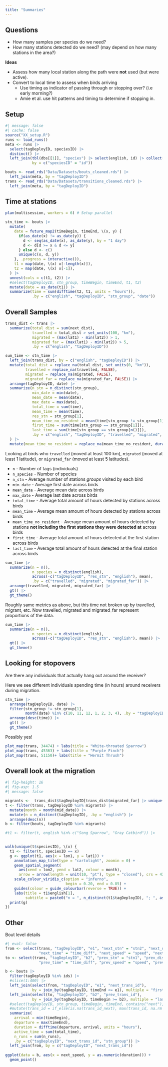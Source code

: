 ```yaml
---
title: "Summaries"
---
```


## Questions

- How many samples per species do we need?
- How many stations detected do we need? (may depend on how many stations in the area?)

**Ideas**

- Assess how many local station along the path were **not** used (but were active). 
- Convert to local time to assess when birds arriving
  - Use timing as indicator of passing through or stopping over? (i.e early morning?)
  - Amie et al. use hit patterns and timing to determine if stopping in. 
  

## Setup
```r
#| message: false
#| cache: false
source("XX_setup.R")
runs <- load_runs()
meta <- runs |>
  select(tagDeployID, speciesID) |>
  distinct() |>
  left_join(tbl(dbs[[1]], "species") |> select(english, id) |> collect(), 
            by = c("speciesID" = "id"))

bouts <- read_rds("Data/Datasets/bouts_cleaned.rds") |>
  left_join(meta, by = "tagDeployID")
trans <- read_rds("Data/Datasets/transitions_cleaned.rds") |>
  left_join(meta, by = "tagDeployID")

```

## Time at stations

```r
plan(multisession, workers = 6) # Setup parallel

stn_time <- bouts |>
  mutate(
    date = future_map2(timeBegin, timeEnd, \(x, y) {
      if(as_date(x) != as_date(y)) {
        d <- seq(as_date(x), as_date(y), by = "1 day") 
        d <- d[d >= x & d <= y]
      } else d <- c()
      unique(c(x, d, y))
    }, .progress = interactive()),
    t1 = map(date, \(x) x[-length(x)]),
    t2 = map(date, \(x) x[-1]),
  ) |>
  unnest(cols = c(t1, t2)) |>
  #select(tagDeployID, stn_group, timeBegin, timeEnd, t1, t2)
  mutate(date = as_date(t1)) |>
  summarize(time = sum(difftime(t2, t1, units = "hours")), 
            .by = c("english", "tagDeployID", "stn_group", "date"))
```


## Overall Samples

```r
trans_dist <- trans |>
  summarize(total_dist = sum(next_dist), 
            travelled = total_dist > set_units(100, "km"),
            migrated = (max(lat1) - min(lat2)) > 1,
            migrated_far = (max(lat1) - min(lat2)) > 5,
            .by = c("english", "tagDeployID"))

sum_time <- stn_time |> 
  left_join(trans_dist, by = c("english", "tagDeployID")) |>
  mutate(total_dist = replace_na(total_dist, set_units(0, "km")),
         travelled = replace_na(travelled, FALSE),
         migrated = replace_na(migrated, FALSE),
         migrated_far = replace_na(migrated_far, FALSE)) |>
  arrange(tagDeployID, date) |>
  summarize(n_stn = n_distinct(stn_group), 
            min_date = min(date),
            mean_date = mean(date),
            max_date = max(date),
            total_time = sum(time),
            mean_time = mean(time),
            res_stn = stn_group[1],
            mean_time_no_resident = mean(time[stn_group != stn_group[1]]),
            first_time = sum(time[stn_group == stn_group[1]]),
            last_time = sum(time[stn_group == stn_group[n()]]),
            .by = c("english", "tagDeployID", "travelled", "migrated", "migrated_far")
  ) |>
  mutate(mean_time_no_resident = replace_na(mean_time_no_resident, duration(0, "hours")))
```

Looking at birds who `travelled` (moved at least 100 km), 
`migrated` (moved at least 1 latitude), or
`migrated_far` (moved at least 5 latitudes). 

- `n` - Number of tags (individuals)
- `n_species` - Number of species
- `n_stn` - Average number of stations *groups* visited by each bird
- `min_date` - Average first date across birds
- `mean_date` - Average mean date across birds
- `max_date` - Average last date across birds
- `total_time` - Average total amount of hours detected by stations across birds
- `mean_time` - Average mean amount of hours detected by stations across birds
- `mean_time_no_resident` - Average mean amount of hours detected by stations **not including the first stations they were detected at** across birds
- `first_time` - Average total amount of hours detected at the first station across birds
- `last_time` - Average total amount of hours detected at the final station across birds


```r
sum_time |>
  summarize(n = n(),
            n_species = n_distinct(english),
            across(-c("tagDeployID", "res_stn", "english"), mean), 
            .by = c("travelled", "migrated", "migrated_far")) |>
  arrange(travelled, migrated, migrated_far) |>
  gt() |>
  gt_theme()
```

Roughly same metrics as above, but this time not broken up by travelled, migrant, etc.
Now travelled, migrated and migrated_far represent proportions of the data.

```r
sum_time |>
  summarize(n = n(),
            n_species = n_distinct(english),
            across(-c("tagDeployID", "res_stn", "english"), mean)) |>
  gt() |>
  gt_theme()
```


## Looking for stopovers

Are there any individuals that actually hang out around the receiver?

Here we see different individuals spending time (in hours) around receivers during
migration.
```r
stn_time |>
  arrange(tagDeployID, date) |>
  filter(stn_group != stn_group[1], 
         month(date) %in% c(10, 11, 12, 1, 2, 3, 4), .by = "tagDeployID") |>
  arrange(desc(time)) |>
  gt() |>
  gt_theme()
```

Possibly yes!
```r
plot_map(trans, 34474) + labs(title = "White-throated Sparrow")
plot_map(trans, 45363) + labs(title = "Purple Finch")
plot_map(trans, 51150)+ labs(title = "Hermit Thrush")
```

## Overall look at the migration

```r
#| fig-height: 16
#| fig-asp: 1.5
#| message: false

migrants <-  trans_dist$tagDeployID[trans_dist$migrated_far] |> unique()
t <- filter(trans, tagDeployID %in% migrants) |>
  mutate(month = month(mid_date)) |>
  mutate(n = n_distinct(tagDeployID), .by = "english") |>
  arrange(desc(n))
b <- filter(bouts, tagDeployID %in% migrants)

#t1 <- filter(t, english %in% c("Song Sparrow", "Gray Catbird")) |>
  

walk(unique(t$speciesID), \(x) {
  t1 <- filter(t, speciesID == x)
  g <- ggplot(t1, aes(x = lon1, y = lat1)) +
    annotation_map_tile(type = "cartolight", zoomin = 0) +
    geom_spatial_segment(
      aes(xend = lon2, yend = lat2, colour = month),
      arrow = arrow(length = unit(10, "pt"), type = "closed"), crs = 4326, na.rm = TRUE) +
    scale_colour_viridis_c(option = "inferno", 
                           begin = 0.20, end = 0.85) +
    guides(colour = guide_colourbar(reverse = TRUE)) +
    labs(title = t1$english[1], 
         subtitle = paste0("n = ", n_distinct(t1$tagDeployID), "; ", as_date(min(t1$b1)), " to ", as_date(max(t1$e2))))
  print(g)
})

```


## Other

Bout level details
```r
#| eval: false
from <- select(trans, "tagDeployID", "e1", "next_stn" = "stn2", "next_dist",
               "next_time" = "time_diff", "next_speed" = "speed", "next_trans_id" = "trans_id")
to <- select(trans, "tagDeployID", "b2", "prev_stn" = "stn1", "prev_dist" = "next_dist",
               "prev_time" = "time_diff", "prev_speed" = "speed", "prev_trans_id" = "trans_id")

b <- bouts |>
  filter(tagDeployID %in% ids) |>
  #slice(1:400) |>
  left_join(select(from, "tagDeployID", "e1", "next_trans_id"), 
            by = join_by(tagDeployID, timeEnd <= e1), multiple = "first") |>
  left_join(select(to, "tagDeployID", "b2", "prev_trans_id"), 
            by = join_by(tagDeployID, timeBegin >= b2), multiple = "last") |>
  #select(tagDeployID, stn_group, timeBegin, timeEnd, contains("next"), contains("prev"))
  #mutate(trans_id = if_else(is.na(trans_id_next), max(trans_id, na.rm = TRUE) + 1, trans_id), .by = "tagDeployID") |>
  summarize(
    arrival = min(timeBegin), 
    departure = max(timeEnd),
    duration = difftime(departure, arrival, units = "hours"), 
    active_time = sum(total_time),
    n_runs = sum(n_runs), 
    .by = c("tagDeployID", "next_trans_id", "stn_group")) |>
  left_join(from, by = c("tagDeployID", "next_trans_id"))
    
ggplot(data = b, aes(x = next_speed, y = as.numeric(duration))) + 
  geom_point()


```

